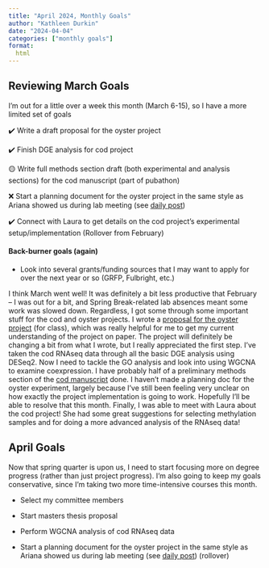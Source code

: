 ```yaml
---
title: "April 2024, Monthly Goals"
author: "Kathleen Durkin"
date: "2024-04-04"
categories: ["monthly goals"]
format:
  html
---
```


## Reviewing March Goals

I'm out for a little over a week this month (March 6-15), so I have a more limited set of goals

✔️ Write a draft proposal for the oyster project

✔️ Finish DGE analysis for cod project

🟡 Write full methods section draft (both experimental and analysis sections) for the cod manuscript (part of pubathon)

❌ Start a planning document for the oyster project in the same style as Ariana showed us during lab meeting (see [daily post](/posts/daily_logs/2024/February_2024_posts.qmd#february-2024-20))

✔️ Connect with Laura to get details on the cod project's experimental setup/implementation (Rollover from February)

#### Back-burner goals (again)

-   Look into several grants/funding sources that I may want to apply for over the next year or so (GRFP, Fulbright, etc.)

I think March went well! It was definitely a bit less productive that February -- I was out for a bit, and Spring Break-related lab absences meant some work was slowed down. Regardless, I got some through some important stuff for the cod and oyster projects. I wrote a [proposal for the oyster project](https://docs.google.com/document/d/1MRz_vSXEINmXkxV1CS9xZRQf1_rR_5IEXXyaJmXxYcg/edit) (for class), which was really helpful for me to get my current understanding of the project on paper. The project will definitely be changing a bit from what I wrote, but I really appreciated the first step. I've taken the cod RNAseq data through all the basic DGE analysis using DESeq2. Now I need to tackle the GO analysis and look into using WGCNA to examine coexpression. I have probably half of a preliminary methods section of the [cod manuscript](https://docs.google.com/document/d/1CrTyvBxRCPPmQ5h3x3-Bhh3-2bV7tBmfjbXUyEb7ufs/edit) done. I haven't made a planning doc for the oyster experiment, largely because I've still been feeling very unclear on how exactly the project implementation is going to work. Hopefully I'll be able to resolve that this month. Finally, I was able to meet with Laura about the cod project! She had some great suggestions for selecting methylation samples and for doing a more advanced analysis of the RNAseq data!

## April Goals

Now that spring quarter is upon us, I need to start focusing more on degree progress (rather than just project progress). I'm also going to keep my goals conservative, since I'm taking two more time-intensive courses this month.

-   Select my committee members

-   Start masters thesis proposal

-   Perform WGCNA analysis of cod RNAseq data

-   Start a planning document for the oyster project in the same style as Ariana showed us during lab meeting (see [daily post](/posts/daily_logs/2024/February_2024_posts.qmd#february-2024-20)) (rollover)
